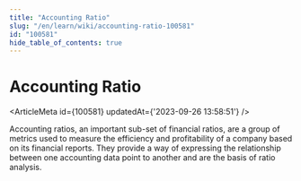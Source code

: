 ```yaml
---
title: "Accounting Ratio"
slug: "/en/learn/wiki/accounting-ratio-100581"
id: "100581"
hide_table_of_contents: true
---
```



# Accounting Ratio

<ArticleMeta id={100581} updatedAt={'2023-09-26 13:58:51'} />
<div className='border-solid border-b border-t-0 my-4 border-[var(--ifm-color-gray-300)]' />

Accounting ratios, an important sub-set of financial ratios, are a group of metrics used to measure the efficiency and profitability of a company based on its financial reports. They provide a way of expressing the relationship between one accounting data point to another and are the basis of ratio analysis.
